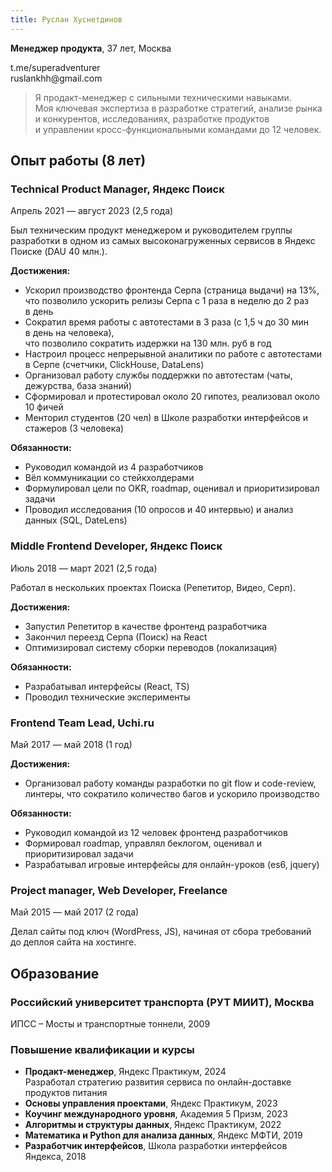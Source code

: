 ```yaml
---
title: Руслан Хуснетдинов
---
```


**Менеджер продукта**, 37 лет, Москва

<Link to='https://t.me/superadventurer'>t.me/superadventurer</Link><br/>
ruslankhh@gmail.com

> Я продакт-менеджер с&nbsp;сильными техническими навыками.<br/>
> Моя&nbsp;ключевая экспертиза в&nbsp;разработке стратегий, анализе рынка и&nbsp;конкурентов, исследованиях, разработке продуктов и&nbsp;управлении кросс-функциональными командами до&nbsp;12&nbsp;человек.

## Опыт работы <span>(8 лет)</span>

### Technical Product Manager, Яндекс Поиск

<SubHeader headerType={2}>Апрель 2021 — август 2023 (2,5&nbsp;года)</SubHeader>

Был техническим продукт менеджером и руководителем группы разработки в&nbsp;одном из&nbsp;самых высоконагруженных сервисов в&nbsp;Яндекс Поиске (DAU 40 млн.).

**Достижения:**
- Ускорил производство фронтенда Серпа (страница выдачи) на 13%,<br/>что&nbsp;позволило ускорить релизы Серпа с&nbsp;1&nbsp;раза в&nbsp;неделю до&nbsp;2&nbsp;раз в&nbsp;день
- Сократил время работы с автотестами в 3 раза (с 1,5 ч до&nbsp;30&nbsp;мин в&nbsp;день на&nbsp;человека),<br/>что позволило сократить издержки на 130 млн. руб в год
- Настроил процесс непрерывной аналитики по работе с автотестами в Серпе (счетчики, ClickHouse, DataLens)
- Организовал работу службы поддержки по автотестам (чаты, дежурства, база знаний)
- Сформировал и протестировал около 20 гипотез, реализовал около 10&nbsp;фичей
- Менторил студентов (20 чел) в Школе разработки интерфейсов и стажеров (3&nbsp;человека)

**Обязанности:**
- Руководил командой из 4 разработчиков
- Вёл коммуникации со стейкхолдерами
- Формулировал цели по OKR, roadmap, оценивал и приоритизировал задачи
- Проводил исследования (10 опросов и 40 интервью) и анализ данных (SQL, DateLens)

### Middle Frontend Developer, Яндекс Поиск

<SubHeader headerType={2}>Июль 2018 — март 2021 (2,5&nbsp;года)</SubHeader>

Работал в нескольких проектах Поиска (Репетитор, Видео, Серп).

**Достижения:**
- Запустил Репетитор в качестве фронтенд разработчика
- Закончил переезд Серпа (Поиск) на React
- Оптимизировал систему сборки переводов (локализация)

**Обязанности:**
- Разрабатывал интерфейсы (React, TS)
- Проводил технические эксперименты

### Frontend Team Lead, Uchi.ru

<SubHeader headerType={2}>Май 2017 — май 2018 (1&nbsp;год)</SubHeader>

**Достижения:**
- Организовал работу команды разработки по git flow и code-review, линтеры, что&nbsp;сократило количество багов и ускорило производство

**Обязанности:**
- Руководил командой из 12 человек фронтенд разработчиков
- Формировал roadmap, управлял беклогом, оценивал и приоритизировал задачи
- Разрабатывал игровые интерфейсы для онлайн-уроков (es6, jquery)

### Project manager, Web Developer, Freelance

<SubHeader headerType={2}>Май 2015 — май 2017 (2&nbsp;года)</SubHeader>

Делал сайты под ключ (WordPress, JS), начиная от&nbsp;сбора требований до&nbsp;деплоя сайта на&nbsp;хостинге.

## Образование

### Российский университет транспорта (РУТ МИИТ), Москва

ИПСС – Мосты и транспортные тоннели, 2009

### Повышение квалификации и курсы

- **Продакт-менеджер**, Яндекс&nbsp;Практикум, 2024<br />
  Разработал стратегию развития сервиса по&nbsp;онлайн-доставке продуктов питания
- **Основы управления проектами**, Яндекс&nbsp;Практикум, 2023
- **Коучинг международного уровня**, Академия&nbsp;5&nbsp;Призм, 2023
- **Алгоритмы и структуры данных**, Яндекс&nbsp;Практикум, 2022
- **Математика и Python для анализа данных**, Яндекс&nbsp;МФТИ, 2019
- **Разработчик интерфейсов**, Школа разработки интерфейсов Яндекса, 2018
